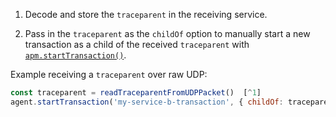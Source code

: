 


1. Decode and store the `traceparent` in the receiving service.

1. Pass in the `traceparent` as the `childOf` option to manually start a new transaction
    as a child of the received `traceparent` with
    [`apm.startTransaction()`](((apm-node-ref))/agent-api.html#apm-start-transaction).

Example receiving a `traceparent` over raw UDP:

```js
const traceparent = readTraceparentFromUDPPacket()  [^1]
agent.startTransaction('my-service-b-transaction', { childOf: traceparent })  [^2]
```
[^1]: Read the `traceparent` from the incoming request.
[^2]: Use the `traceparent` to initialize a new transaction that is a child of the original `traceparent`.
